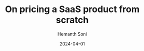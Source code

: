 ---
title: "On pricing a SaaS product from scratch"
date: "2024-04-01"
author: "Hemanth Soni"
status: "draft"
meta: ""
tldr: ""
category: "blog"
---
